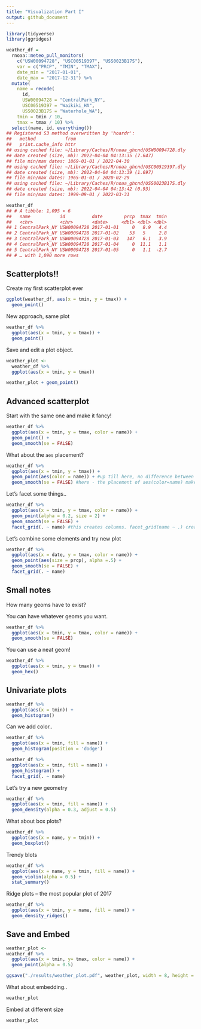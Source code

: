 ```yaml
---
title: "Visualization Part I"
output: github_document
---
```


```r
library(tidyverse)
library(ggridges)
```

```r
weather_df = 
  rnoaa::meteo_pull_monitors(
    c("USW00094728", "USC00519397", "USS0023B17S"),
    var = c("PRCP", "TMIN", "TMAX"), 
    date_min = "2017-01-01",
    date_max = "2017-12-31") %>%
  mutate(
    name = recode(
      id, 
      USW00094728 = "CentralPark_NY", 
      USC00519397 = "Waikiki_HA",
      USS0023B17S = "Waterhole_WA"),
    tmin = tmin / 10,
    tmax = tmax / 10) %>%
  select(name, id, everything())
## Registered S3 method overwritten by 'hoardr':
##   method           from
##   print.cache_info httr
## using cached file: ~/Library/Caches/R/noaa_ghcnd/USW00094728.dly
## date created (size, mb): 2022-04-04 04:13:35 (7.647)
## file min/max dates: 1869-01-01 / 2022-04-30
## using cached file: ~/Library/Caches/R/noaa_ghcnd/USC00519397.dly
## date created (size, mb): 2022-04-04 04:13:39 (1.697)
## file min/max dates: 1965-01-01 / 2020-02-29
## using cached file: ~/Library/Caches/R/noaa_ghcnd/USS0023B17S.dly
## date created (size, mb): 2022-04-04 04:13:42 (0.93)
## file min/max dates: 1999-09-01 / 2022-03-31

weather_df
## # A tibble: 1,095 × 6
##   name           id          date        prcp  tmax  tmin
##   <chr>          <chr>       <date>     <dbl> <dbl> <dbl>
## 1 CentralPark_NY USW00094728 2017-01-01     0   8.9   4.4
## 2 CentralPark_NY USW00094728 2017-01-02    53   5     2.8
## 3 CentralPark_NY USW00094728 2017-01-03   147   6.1   3.9
## 4 CentralPark_NY USW00094728 2017-01-04     0  11.1   1.1
## 5 CentralPark_NY USW00094728 2017-01-05     0   1.1  -2.7
## # … with 1,090 more rows
```
## Scatterplots!!

Create my first scatterplot ever

```r
ggplot(weather_df, aes(x = tmin, y = tmax)) +
  geom_point()
```

New approach, same plot

```r
weather_df %>% 
  ggplot(aes(x = tmin, y = tmax)) + 
  geom_point()
```

Save and edit a plot object. 

```r
weather_plot <- 
  weather_df %>% 
  ggplot(aes(x = tmin, y = tmax))

weather_plot + geom_point()
```

## Advanced scatterplot 

Start with the same one and make it fancy! 

```r
weather_df %>% 
  ggplot(aes(x = tmin, y = tmax, color = name)) + 
  geom_point() + 
  geom_smooth(se = FALSE)
```

What about the `aes` placement? 

```r
weather_df %>% 
  ggplot(aes(x = tmin, y = tmax)) + 
  geom_point(aes(color = name)) + #up till here, no difference between the two
  geom_smooth(se = FALSE) #here - the placement of aes(color=name) makes a difference
```

Let's facet some things..

```r
weather_df %>% 
  ggplot(aes(x = tmin, y = tmax, color = name)) + 
  geom_point(alpha = 0.2, size = 2) + 
  geom_smooth(se = FALSE) + 
  facet_grid(. ~ name) #this creates columns. facet_grid(name ~ .) creates rows
```

Let's combine some elements and try new plot

```r
weather_df %>%
  ggplot(aes(x = date, y = tmax, color = name)) + 
  geom_point(aes(size = prcp), alpha =.5) +
  geom_smooth(se = FALSE) +
  facet_grid(. ~ name)
```

## Small notes

How many geoms have to exist? 

You can have whatever geoms you want. 

```r
weather_df %>%
  ggplot(aes(x = tmin, y = tmax, color = name)) + 
  geom_smooth(se = FALSE)
```

You can use a neat geom! 

```r
weather_df %>% 
  ggplot(aes(x = tmin, y = tmax)) + 
  geom_hex()
```

## Univariate plots

```r
weather_df %>%
  ggplot(aes(x = tmin)) +
  geom_histogram()
```

Can we add color..

```r
weather_df %>%
  ggplot(aes(x = tmin, fill = name)) + 
  geom_histogram(position = 'dodge')

weather_df %>% 
  ggplot(aes(x = tmin, fill = name)) + 
  geom_histogram() + 
  facet_grid(. ~ name)
```
Let's try a new geometry

```r
weather_df %>% 
  ggplot(aes(x = tmin, fill = name)) + 
  geom_density(alpha = 0.3, adjust = 0.5)
```

What about box plots? 

```r
weather_df %>% 
  ggplot(aes(x = name, y = tmin)) + 
  geom_boxplot()

```

Trendy blots 

```r
weather_df %>% 
  ggplot(aes(x = name, y = tmin, fill = name)) + 
  geom_violin(alpha = 0.5) + 
  stat_summary()
```

Ridge plots -- the most popular plot of 2017

```r
weather_df %>% 
  ggplot(aes(x = tmin, y = name, fill = name)) + 
  geom_density_ridges()
```

## Save and Embed 

```r
weather_plot <- 
weather_df %>% 
  ggplot(aes(x = tmin, y= tmax, color = name)) + 
  geom_point(alpha = 0.5)

ggsave("./results/weather_plot.pdf", weather_plot, width = 8, height = 5)
```

What about embedding..

```r
weather_plot
```

Embed at different size 

```r
weather_plot
```
